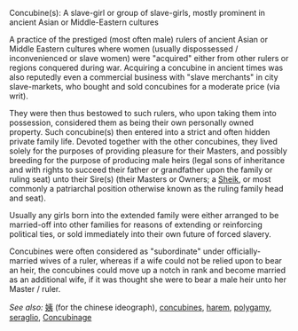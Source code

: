 Concubine(s):  A slave-girl or group of slave-girls, mostly prominent in ancient Asian or Middle-Eastern cultures

A practice of the prestiged (most often male) rulers of ancient Asian or Middle Eastern cultures where women (usually dispossessed / inconvenienced or slave women) were "acquired" either from other rulers or regions conquered during war.  Acquiring a concubine in ancient times was also reputedly even a commercial business with "slave merchants" in city slave-markets, who bought and sold concubines for a moderate price (via writ).

They were then thus bestowed to such rulers, who upon taking them into possession, considered them as being their own personally owned property.  Such concubine(s) then entered into a strict and often hidden private family life.  Devoted together with the other concubines, they lived solely for the purposes of providing pleasure for their Masters, and possibly breeding for the purpose of producing male heirs (legal sons of inheritance and with rights to succeed their father or grandfather upon the family or ruling seat) unto their Sire(s) (their Masters or Owners; a [http://en.wikipedia.org/wiki/Sheik Sheik], or most commonly a patriarchal position otherwise known as the ruling family head and seat).

Usually any girls born into the extended family were either arranged to be married-off into other families for reasons of extending or reinforcing political ties, or sold immediately into their own future of forced slavery.

Concubines were often considered as "subordinate" under officially-married wives of a ruler, whereas if a wife could not be relied upon to bear an heir, the concubines could move up a notch in rank and become married as an additional wife, if it was thought she were to bear a male heir unto her Master / ruler.

''See also:''  
[[姨]] (for the chinese ideograph), [[concubines]], [[harem]], [[polygamy]], [[seraglio]], [http://en.wikipedia.org/wiki/Concubinage Concubinage]